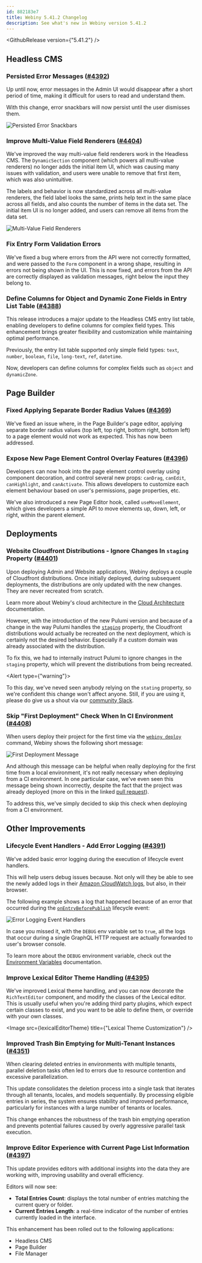 ```yaml
---
id: 882183e7
title: Webiny 5.41.2 Changelog
description: See what's new in Webiny version 5.41.2
---
```



<GithubRelease version={"5.41.2"} />

## Headless CMS

### Persisted Error Messages ([#4392](https://github.com/webiny/webiny-js/pull/4392))

Up until now, error messages in the Admin UI would disappear after a short period of time, making it difficult for users to read and understand them.

With this change, error snackbars will now persist until the user dismisses them.

<Image src={persistedSnackbars} alt="Persisted Error Snackbars" />

### Improve Multi-Value Field Renderers ([#4404](https://github.com/webiny/webiny-js/pull/4404))

We've improved the way multi-value field renderers work in the Headless CMS. The `DynamicSection` component (which powers all multi-value renderers) no longer adds the initial item UI, which was causing many issues with validation, and users were unable to remove that first item, which was also unintuitive.

The labels and behavior is now standardized across all multi-value renderers, the field label looks the same, prints help text in the same place across all fields, and also counts the number of items in the data set. The initial item UI is no longer added, and users can remove all items from the data set.

<Image src={multiValueRenderers} title="Multi-Value Field Renderers" />

### Fix Entry Form Validation Errors

We've fixed a bug where errors from the API were not correctly formatted, and were passed to the `Form` component in a wrong shape, resulting in errors not being shown in the UI. This is now fixed, and errors from the API are correctly displayed as validation messages, right below the input they belong to.

### Define Columns for Object and Dynamic Zone Fields in Entry List Table ([#4388](https://github.com/webiny/webiny-js/pull/4388))

This release introduces a major update to the Headless CMS entry list table, enabling developers to define columns for complex field types. This enhancement brings greater flexibility and customization while maintaining optimal performance.

Previously, the entry list table supported only simple field types: `text`, `number`, `boolean`, `file`, `long-text`, `ref`, `datetime`.

Now, developers can define columns for complex fields such as `object` and `dynamicZone`.


## Page Builder

### Fixed Applying Separate Border Radius Values ([#4369](https://github.com/webiny/webiny-js/pull/4369))

We've fixed an issue where, in the Page Builder's page editor, applying separate border radius values (top left, top right, bottom right, bottom left) to a page element would not work as expected. This has now been addressed.

### Expose New Page Element Control Overlay Features ([#4396](https://github.com/webiny/webiny-js/pull/4396))

Developers can now hook into the page element control overlay using component decoration, and control several new props: `canDrag`, `canEdit`, `canHighlight`, and `canActivate`. This allows developers to customize each element behaviour based on user's permissions, page properties, etc.

We've also introduced a new Page Editor hook, called `useMoveElement`, which gives developers a simple API to move elements up, down, left, or right, within the parent element.

## Deployments

### Website Cloudfront Distributions - Ignore Changes In `staging` Property ([#4401](https://github.com/webiny/webiny-js/pull/4401))

Upon deploying Admin and Website applications, Webiny deploys a couple of Cloudfront distributions. Once initially deployed, during subsequent deployments, the distributions are only updated with the new changes. They are never recreated from scratch.

<Alert>

  Learn more about Webiny's cloud architecture in the [Cloud Architecture](/docs/architecture/introduction) documentation.

</Alert>

However, with the introduction of the new Pulumi version and because of a change in the way Pulumi handles the [`staging`](https://www.pulumi.com/registry/packages/aws/api-docs/cloudfront/distribution/#staging_nodejs) property, the Cloudfront distributions would actually be recreated on the next deployment, which is certainly not the desired behavior. Especially if a custom domain was already associated with the distribution.

To fix this, we had to internally instruct Pulumi to ignore changes in the `staging` property, which will prevent the distributions from being recreated.


<Alert type={"warning"}>

  To this day, we've neved seen anybody relying on the `stating` property, so we're confident this change won't affect anyone. Still, if you are using it, please do give us a shout via our [community Slack](https://www.webiny.com/slack).

</Alert>


### Skip "First Deployment" Check When In CI Environment ([#4408](https://github.com/webiny/webiny-js/pull/4408))

When users deploy their project for the first time via the [`webiny deploy`](/docs/core-development-concepts/basics/project-deployment) command, Webiny shows the following short message:

<Image src={firstDeployment} alt="First Deployment Message" />

And although this message can be helpful when really deploying for the first time from a local environment, it's not really necessary when deploying from a CI environment. In one particular case, we've even seen this message being shown incorrectly, despite the fact that the project was already deployed (more on this in the linked [pull request](https://github.com/webiny/webiny-js/pull/4408)).

To address this, we've simply decided to skip this check when deploying from a CI environment.

## Other Improvements

### Lifecycle Event Handlers - Add Error Logging ([#4391](https://github.com/webiny/webiny-js/pull/4391))

We've added basic error logging during the execution of lifecycle event handlers.

This will help users debug issues because. Not only will they be able to see the newly added logs in their [Amazon CloudWatch logs](https://webiny.link/cloudwatch), but also, in their browser.

The following example shows a log that happened because of an error that occurred during the [`onEntryBeforePublish`](/docs/headless-cms/references/lifecycle-events#on-entry-before-publish) lifecycle event:

<Image src={errorLoggingEventHandlers} alt="Error Logging Event Handlers" shadow={false}/>

<Alert>

  In case you missed it, with the `DEBUG` env variable set to `true`, all the logs that occur during a single GraphQL HTTP request are actually forwarded to user's browser console.

  To learn more about the `DEBUG` environment variable, check out the [Environment Variables](/docs/core-development-concepts/basics/environment-variables#debug) documentation.

</Alert>

### Improve Lexical Editor Theme Handling ([#4395](https://github.com/webiny/webiny-js/pull/4395))

We've improved Lexical theme handling, and you can now decorate the `RichTextEditor` component, and modify the classes of the Lexical editor. This is usually useful when you're adding third party plugins, which expect certain classes to exist, and you want to be able to define them, or override with your own classes.

<Image src={lexicalEditorTheme} title={"Lexical Theme Customization"} />

### Improved Trash Bin Emptying for Multi-Tenant Instances ([#4351](https://github.com/webiny/webiny-js/pull/4351))

When clearing deleted entries in environments with multiple tenants, parallel deletion tasks often led to errors due to resource contention and excessive parallelization.

This update consolidates the deletion process into a single task that iterates through all tenants, locales, and models sequentially. By processing eligible entries in series, the system ensures stability and improved performance, particularly for instances with a large number of tenants or locales.

This change enhances the robustness of the trash bin emptying operation and prevents potential failures caused by overly aggressive parallel task execution.

### Improve Editor Experience with Current Page List Information ([#4397](https://github.com/webiny/webiny-js/pull/4397))

This update provides editors with additional insights into the data they are working with, improving usability and overall efficiency.

Editors will now see:
* **Total Entries Count**: displays the total number of entries matching the current query or folder.
* **Current Entries Length**: a real-time indicator of the number of entries currently loaded in the interface.

This enhancement has been rolled out to the following applications:
* Headless CMS
* Page Builder
* File Manager

